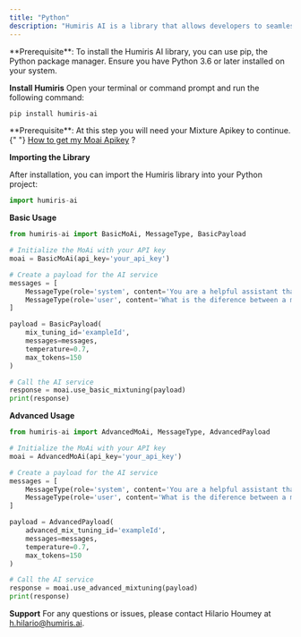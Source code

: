 ```yaml
---
title: "Python"
description: "Humiris AI is a library that allows developers to seamlessly integrate Mixture of AI Basic and Advanced into their applications. This library is designed to simplify the process of adding Mixture of AI features and functionalities, making it accessible for developers of all levels."
---
```


<Info>
  **Prerequisite**: To install the Humiris AI library, you can use pip, the
  Python package manager. Ensure you have Python 3.6 or later installed on your
  system.
</Info>

**Install Humiris**
Open your terminal or command prompt and run the following command:

```bash pip
pip install humiris-ai
```

<Info>
  **Prerequisite**: At this step you will need your Mixture Apikey to continue.{" "}
  <a href="https://docs.humiris.ai/quickstart">How to get my Moai Apikey</a> ?
</Info>

**Importing the Library**

After installation, you can import the Humiris library into your Python project:

```python
import humiris-ai
```

**Basic Usage**

```python
from humiris-ai import BasicMoAi, MessageType, BasicPayload

# Initialize the MoAi with your API key
moai = BasicMoAi(api_key='your_api_key')

# Create a payload for the AI service
messages = [
    MessageType(role='system', content='You are a helpful assistant that answers questions about technology.'),
    MessageType(role='user', content='What is the diference between a microprocessor and a central processing unit?')
]

payload = BasicPayload(
    mix_tuning_id='exampleId',
    messages=messages,
    temperature=0.7,
    max_tokens=150
)

# Call the AI service
response = moai.use_basic_mixtuning(payload)
print(response)
```

**Advanced Usage**

```python
from humiris-ai import AdvancedMoAi, MessageType, AdvancedPayload

# Initialize the MoAi with your API key
moai = AdvancedMoAi(api_key='your_api_key')

# Create a payload for the AI service
messages = [
    MessageType(role='system', content='You are a helpful assistant that answers questions about technology.'),
    MessageType(role='user', content='What is the diference between a microprocessor and a central processing unit?')
]

payload = AdvancedPayload(
    advanced_mix_tuning_id='exampleId',
    messages=messages,
    temperature=0.7,
    max_tokens=150
)

# Call the AI service
response = moai.use_advanced_mixtuning(payload)
print(response)
```

**Support**
For any questions or issues, please contact Hilario Houmey at h.hilario@humiris.ai.
